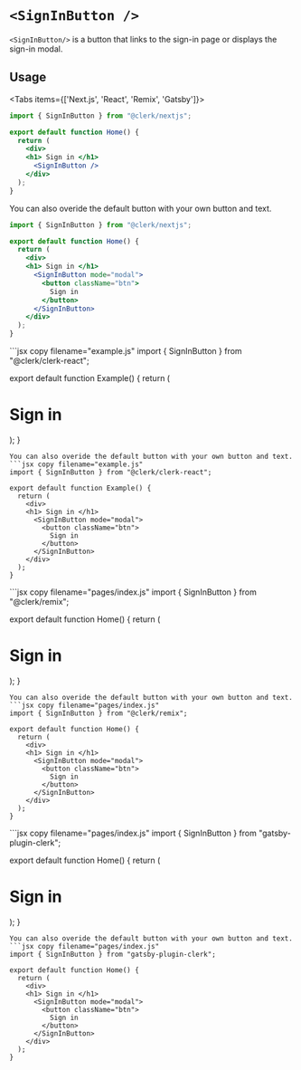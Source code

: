 
# `<SignInButton />`

`<SignInButton/>` is a button that links to the sign-in page or displays the sign-in modal.

## Usage

<Tabs items={['Next.js', 'React', 'Remix', 'Gatsby']}>
<Tab>
```jsx copy filename="pages/index.js"
import { SignInButton } from "@clerk/nextjs";

export default function Home() {
  return (
    <div>
    <h1> Sign in </h1>
      <SignInButton />
    </div>
  );
}
```
You can also overide the default button with your own button and text.

``` jsx copy filename="pages/index.js"
import { SignInButton } from "@clerk/nextjs";

export default function Home() {
  return (
    <div>
    <h1> Sign in </h1>
      <SignInButton mode="modal">
        <button className="btn">
          Sign in
        </button>
      </SignInButton>
    </div>
  );
}
```
</Tab>
<Tab>
```jsx copy filename="example.js"
import { SignInButton } from "@clerk/clerk-react";

export default function Example() {
  return (
    <div>
    <h1> Sign in </h1>
      <SignInButton />
    </div>
  );
}
```
You can also overide the default button with your own button and text.
```jsx copy filename="example.js"
import { SignInButton } from "@clerk/clerk-react";

export default function Example() {
  return (
    <div>
    <h1> Sign in </h1>
      <SignInButton mode="modal">
        <button className="btn">
          Sign in
        </button>
      </SignInButton>
    </div>
  );
}
```
</Tab>
<Tab>
```jsx copy filename="pages/index.js"
import { SignInButton } from "@clerk/remix";

export default function Home() {
  return (
    <div>
    <h1> Sign in </h1>
      <SignInButton />
    </div>
  );
}
```
You can also overide the default button with your own button and text.
```jsx copy filename="pages/index.js"
import { SignInButton } from "@clerk/remix";

export default function Home() {
  return (
    <div>
    <h1> Sign in </h1>
      <SignInButton mode="modal">
        <button className="btn">
          Sign in
        </button>
      </SignInButton>
    </div>
  );
}
```
</Tab>
<Tab>
```jsx copy filename="pages/index.js"
import { SignInButton } from "gatsby-plugin-clerk";

export default function Home() {
  return (
    <div>
    <h1> Sign in </h1>
      <SignInButton />
    </div>
  );
}
```
You can also overide the default button with your own button and text.
```jsx copy filename="pages/index.js"
import { SignInButton } from "gatsby-plugin-clerk";

export default function Home() {
  return (
    <div>
    <h1> Sign in </h1>
      <SignInButton mode="modal">
        <button className="btn">
          Sign in
        </button>
      </SignInButton>
    </div>
  );
}
```
</Tab>
</Tabs>